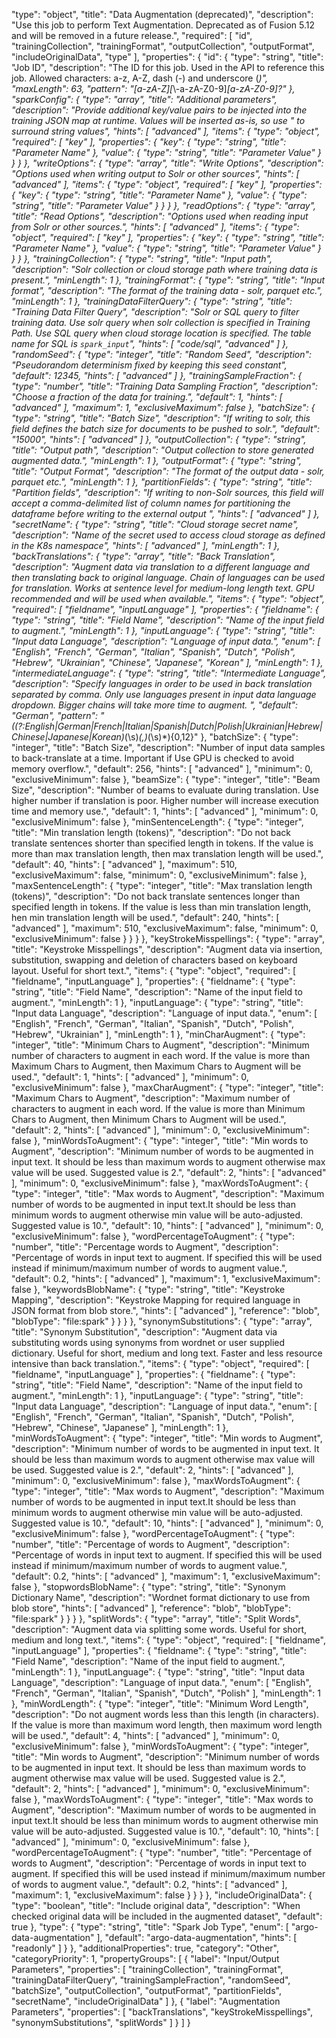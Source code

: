   "type": "object",
  "title": "Data Augmentation (deprecated)",
  "description": "Use this job to perform Text Augmentation. Deprecated as of Fusion 5.12 and will be removed in a future release.",
  "required": [
    "id",
    "trainingCollection",
    "trainingFormat",
    "outputCollection",
    "outputFormat",
    "includeOriginalData",
    "type"
  ],
  "properties": {
    "id": {
      "type": "string",
      "title": "Job ID",
      "description": "The ID for this job. Used in the API to reference this job. Allowed characters: a-z, A-Z, dash (-) and underscore (_)",
      "maxLength": 63,
      "pattern": "[a-zA-Z][_\\-a-zA-Z0-9]*[a-zA-Z0-9]?"
    },
    "sparkConfig": {
      "type": "array",
      "title": "Additional parameters",
      "description": "Provide additional key/value pairs to be injected into the training JSON map at runtime. Values will be inserted as-is, so use \" to surround string values",
      "hints": [
        "advanced"
      ],
      "items": {
        "type": "object",
        "required": [
          "key"
        ],
        "properties": {
          "key": {
            "type": "string",
            "title": "Parameter Name"
          },
          "value": {
            "type": "string",
            "title": "Parameter Value"
          }
        }
      }
    },
    "writeOptions": {
      "type": "array",
      "title": "Write Options",
      "description": "Options used when writing output to Solr or other sources",
      "hints": [
        "advanced"
      ],
      "items": {
        "type": "object",
        "required": [
          "key"
        ],
        "properties": {
          "key": {
            "type": "string",
            "title": "Parameter Name"
          },
          "value": {
            "type": "string",
            "title": "Parameter Value"
          }
        }
      }
    },
    "readOptions": {
      "type": "array",
      "title": "Read Options",
      "description": "Options used when reading input from Solr or other sources.",
      "hints": [
        "advanced"
      ],
      "items": {
        "type": "object",
        "required": [
          "key"
        ],
        "properties": {
          "key": {
            "type": "string",
            "title": "Parameter Name"
          },
          "value": {
            "type": "string",
            "title": "Parameter Value"
          }
        }
      }
    },
    "trainingCollection": {
      "type": "string",
      "title": "Input path",
      "description": "Solr collection or cloud storage path where training data is present.",
      "minLength": 1
    },
    "trainingFormat": {
      "type": "string",
      "title": "Input format",
      "description": "The format of the training data - solr, parquet etc.",
      "minLength": 1
    },
    "trainingDataFilterQuery": {
      "type": "string",
      "title": "Training Data Filter Query",
      "description": "Solr or SQL query to filter training data. Use solr query when solr collection is specified in Training Path. Use SQL query when cloud storage location is specified. The table name for SQL is `spark_input`",
      "hints": [
        "code/sql",
        "advanced"
      ]
    },
    "randomSeed": {
      "type": "integer",
      "title": "Random Seed",
      "description": "Pseudorandom determinism fixed by keeping this seed constant",
      "default": 12345,
      "hints": [
        "advanced"
      ]
    },
    "trainingSampleFraction": {
      "type": "number",
      "title": "Training Data Sampling Fraction",
      "description": "Choose a fraction of the data for training.",
      "default": 1,
      "hints": [
        "advanced"
      ],
      "maximum": 1,
      "exclusiveMaximum": false
    },
    "batchSize": {
      "type": "string",
      "title": "Batch Size",
      "description": "If writing to solr, this field defines the batch size for documents to be pushed to solr.",
      "default": "15000",
      "hints": [
        "advanced"
      ]
    },
    "outputCollection": {
      "type": "string",
      "title": "Output path",
      "description": "Output collection to store generated augmented data.",
      "minLength": 1
    },
    "outputFormat": {
      "type": "string",
      "title": "Output Format",
      "description": "The format of the output data - solr, parquet etc.",
      "minLength": 1
    },
    "partitionFields": {
      "type": "string",
      "title": "Partition fields",
      "description": "If writing to non-Solr sources, this field will accept a comma-delimited list of column names for partitioning the dataframe before writing to the external output ",
      "hints": [
        "advanced"
      ]
    },
    "secretName": {
      "type": "string",
      "title": "Cloud storage secret name",
      "description": "Name of the secret used to access cloud storage as defined in the K8s namespace",
      "hints": [
        "advanced"
      ],
      "minLength": 1
    },
    "backTranslations": {
      "type": "array",
      "title": "Back Translation",
      "description": "Augment data via translation to a different language and then translating back to original language. Chain of languages can be used for translation. Works at sentence level for medium-long length text. GPU recommended and will be used when available.",
      "items": {
        "type": "object",
        "required": [
          "fieldname",
          "inputLanguage"
        ],
        "properties": {
          "fieldname": {
            "type": "string",
            "title": "Field Name",
            "description": "Name of the input field to augment.",
            "minLength": 1
          },
          "inputLanguage": {
            "type": "string",
            "title": "Input data Language",
            "description": "Language of input data.",
            "enum": [
              "English",
              "French",
              "German",
              "Italian",
              "Spanish",
              "Dutch",
              "Polish",
              "Hebrew",
              "Ukrainian",
              "Chinese",
              "Japanese",
              "Korean"
            ],
            "minLength": 1
          },
          "intermediateLanguage": {
            "type": "string",
            "title": "Intermediate Language",
            "description": "Specify languages in order to be used in back translation separated by comma. Only use languages present in input data language dropdown. Bigger chains will take more time to augment. ",
            "default": "German",
            "pattern": "((?:English|German|French|Italian|Spanish|Dutch|Polish|Ukrainian|Hebrew|Chinese|Japanese|Korean)*(\\s)*(,)*(\\s)*){0,12}"
          },
          "batchSize": {
            "type": "integer",
            "title": "Batch Size",
            "description": "Number of input data samples to back-translate at a time. Important if Use GPU is checked to avoid memory overflow.",
            "default": 256,
            "hints": [
              "advanced"
            ],
            "minimum": 0,
            "exclusiveMinimum": false
          },
          "beamSize": {
            "type": "integer",
            "title": "Beam Size",
            "description": "Number of beams to evaluate during translation. Use higher number if translation is poor. Higher number will increase execution time and memory use.",
            "default": 1,
            "hints": [
              "advanced"
            ],
            "minimum": 0,
            "exclusiveMinimum": false
          },
          "minSentenceLength": {
            "type": "integer",
            "title": "Min translation length (tokens)",
            "description": "Do not back translate sentences shorter than specified length in tokens. If the value is more than max translation length, then max translation length will be used.",
            "default": 40,
            "hints": [
              "advanced"
            ],
            "maximum": 510,
            "exclusiveMaximum": false,
            "minimum": 0,
            "exclusiveMinimum": false
          },
          "maxSentenceLength": {
            "type": "integer",
            "title": "Max translation length (tokens)",
            "description": "Do not back translate sentences longer than specified length in tokens. If the value is less than min translation length, hen min translation length will be used.",
            "default": 240,
            "hints": [
              "advanced"
            ],
            "maximum": 510,
            "exclusiveMaximum": false,
            "minimum": 0,
            "exclusiveMinimum": false
          }
        }
      }
    },
    "keyStrokeMisspellings": {
      "type": "array",
      "title": "Keystroke Misspellings",
      "description": "Augment data via insertion, substitution, swapping and deletion of characters based on keyboard layout. Useful for short text.",
      "items": {
        "type": "object",
        "required": [
          "fieldname",
          "inputLanguage"
        ],
        "properties": {
          "fieldname": {
            "type": "string",
            "title": "Field Name",
            "description": "Name of the input field to augment.",
            "minLength": 1
          },
          "inputLanguage": {
            "type": "string",
            "title": "Input data Language",
            "description": "Language of input data.",
            "enum": [
              "English",
              "French",
              "German",
              "Italian",
              "Spanish",
              "Dutch",
              "Polish",
              "Hebrew",
              "Ukrainian"
            ],
            "minLength": 1
          },
          "minCharAugment": {
            "type": "integer",
            "title": "Minimum Chars to Augment",
            "description": "Minimum number of characters to augment in each word. If the value is more than Maximum Chars to Augment, then Maximum Chars to Augment will be used.",
            "default": 1,
            "hints": [
              "advanced"
            ],
            "minimum": 0,
            "exclusiveMinimum": false
          },
          "maxCharAugment": {
            "type": "integer",
            "title": "Maximum Chars to Augment",
            "description": "Maximum number of characters to augment in each word. If the value is more than Minimum Chars to Augment, then Minimum Chars to Augment will be used.",
            "default": 2,
            "hints": [
              "advanced"
            ],
            "minimum": 0,
            "exclusiveMinimum": false
          },
          "minWordsToAugment": {
            "type": "integer",
            "title": "Min words to Augment",
            "description": "Minimum number of words to be augmented in input text. It should be less than maximum words to augment otherwise max value will be used. Suggested value is 2.",
            "default": 2,
            "hints": [
              "advanced"
            ],
            "minimum": 0,
            "exclusiveMinimum": false
          },
          "maxWordsToAugment": {
            "type": "integer",
            "title": "Max words to Augment",
            "description": "Maximum number of words to be augmented in input text.It should be less than minimum words to augment otherwise min value will be auto-adjusted. Suggested value is 10.",
            "default": 10,
            "hints": [
              "advanced"
            ],
            "minimum": 0,
            "exclusiveMinimum": false
          },
          "wordPercentageToAugment": {
            "type": "number",
            "title": "Percentage words to Augment",
            "description": "Percentage of words in input text to augment. If specified this will be used instead if minimum/maximum number of words to augment value.",
            "default": 0.2,
            "hints": [
              "advanced"
            ],
            "maximum": 1,
            "exclusiveMaximum": false
          },
          "keywordsBlobName": {
            "type": "string",
            "title": "Keystroke Mapping",
            "description": "Keystroke Mapping for required language in JSON format from blob store.",
            "hints": [
              "advanced"
            ],
            "reference": "blob",
            "blobType": "file:spark"
          }
        }
      }
    },
    "synonymSubstitutions": {
      "type": "array",
      "title": "Synonym Substitution",
      "description": "Augment data via substituting words using synonyms from wordnet or user supplied dictionary. Useful for short, medium and long text. Faster and less resource intensive than back translation.",
      "items": {
        "type": "object",
        "required": [
          "fieldname",
          "inputLanguage"
        ],
        "properties": {
          "fieldname": {
            "type": "string",
            "title": "Field Name",
            "description": "Name of the input field to augment.",
            "minLength": 1
          },
          "inputLanguage": {
            "type": "string",
            "title": "Input data Language",
            "description": "Language of input data.",
            "enum": [
              "English",
              "French",
              "German",
              "Italian",
              "Spanish",
              "Dutch",
              "Polish",
              "Hebrew",
              "Chinese",
              "Japanese"
            ],
            "minLength": 1
          },
          "minWordsToAugment": {
            "type": "integer",
            "title": "Min words to Augment",
            "description": "Minimum number of words to be augmented in input text. It should be less than maximum words to augment otherwise max value will be used. Suggested value is 2.",
            "default": 2,
            "hints": [
              "advanced"
            ],
            "minimum": 0,
            "exclusiveMinimum": false
          },
          "maxWordsToAugment": {
            "type": "integer",
            "title": "Max words to Augment",
            "description": "Maximum number of words to be augmented in input text.It should be less than minimum words to augment otherwise min value will be auto-adjusted. Suggested value is 10.",
            "default": 10,
            "hints": [
              "advanced"
            ],
            "minimum": 0,
            "exclusiveMinimum": false
          },
          "wordPercentageToAugment": {
            "type": "number",
            "title": "Percentage of words to Augment",
            "description": "Percentage of words in input text to augment. If specified this will be used instead if minimum/maximum number of words to augment value.",
            "default": 0.2,
            "hints": [
              "advanced"
            ],
            "maximum": 1,
            "exclusiveMaximum": false
          },
          "stopwordsBlobName": {
            "type": "string",
            "title": "Synonym Dictionary Name",
            "description": "Wordnet format dictionary to use from blob store",
            "hints": [
              "advanced"
            ],
            "reference": "blob",
            "blobType": "file:spark"
          }
        }
      }
    },
    "splitWords": {
      "type": "array",
      "title": "Split Words",
      "description": "Augment data via splitting some words. Useful for short, medium and long text.",
      "items": {
        "type": "object",
        "required": [
          "fieldname",
          "inputLanguage"
        ],
        "properties": {
          "fieldname": {
            "type": "string",
            "title": "Field Name",
            "description": "Name of the input field to augment.",
            "minLength": 1
          },
          "inputLanguage": {
            "type": "string",
            "title": "Input data Language",
            "description": "Language of input data.",
            "enum": [
              "English",
              "French",
              "German",
              "Italian",
              "Spanish",
              "Dutch",
              "Polish"
            ],
            "minLength": 1
          },
          "minWordLength": {
            "type": "integer",
            "title": "Minimum Word Length",
            "description": "Do not augment words less than this length (in characters). If the value is more than maximum word length, then maximum word length will be used.",
            "default": 4,
            "hints": [
              "advanced"
            ],
            "minimum": 0,
            "exclusiveMinimum": false
          },
          "minWordsToAugment": {
            "type": "integer",
            "title": "Min words to Augment",
            "description": "Minimum number of words to be augmented in input text. It should be less than maximum words to augment otherwise max value will be used. Suggested value is 2.",
            "default": 2,
            "hints": [
              "advanced"
            ],
            "minimum": 0,
            "exclusiveMinimum": false
          },
          "maxWordsToAugment": {
            "type": "integer",
            "title": "Max words to Augment",
            "description": "Maximum number of words to be augmented in input text.It should be less than minimum words to augment otherwise min value will be auto-adjusted. Suggested value is 10.",
            "default": 10,
            "hints": [
              "advanced"
            ],
            "minimum": 0,
            "exclusiveMinimum": false
          },
          "wordPercentageToAugment": {
            "type": "number",
            "title": "Percentage of words to Augment",
            "description": "Percentage of words in input text to augment. If specified this will be used instead if minimum/maximum number of words to augment value.",
            "default": 0.2,
            "hints": [
              "advanced"
            ],
            "maximum": 1,
            "exclusiveMaximum": false
          }
        }
      }
    },
    "includeOriginalData": {
      "type": "boolean",
      "title": "Include original data",
      "description": "When checked original data will be included in the augmented dataset",
      "default": true
    },
    "type": {
      "type": "string",
      "title": "Spark Job Type",
      "enum": [
        "argo-data-augmentation"
      ],
      "default": "argo-data-augmentation",
      "hints": [
        "readonly"
      ]
    }
  },
  "additionalProperties": true,
  "category": "Other",
  "categoryPriority": 1,
  "propertyGroups": [
    {
      "label": "Input/Output Parameters",
      "properties": [
        "trainingCollection",
        "trainingFormat",
        "trainingDataFilterQuery",
        "trainingSampleFraction",
        "randomSeed",
        "batchSize",
        "outputCollection",
        "outputFormat",
        "partitionFields",
        "secretName",
        "includeOriginalData"
      ]
    },
    {
      "label": "Augmentation Parameters",
      "properties": [
        "backTranslations",
        "keyStrokeMisspellings",
        "synonymSubstitutions",
        "splitWords"
      ]
    }
  ]
}
